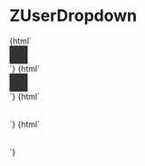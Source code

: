 
<Meta title="ZUserDropdown" component="z-user-dropdown" />

# ZUserDropdown

<Preview>
  <Story name="ZUserDropdown-not-logged">
    {html`<div style="background-color: rgb(51, 51, 51); padding:16px; hight: 200px; width: fit-content">
    <z-user-dropdown
      userfullname="${text("userfullname", "Dario Docente")}"
      menucontent='[{"label":"Profilo", "link":"http://www.zanichelli.it", "icon":"arrow-quad-north-east"}, {"label":"I Tuoi Ordini", "link":"http://www.zanichelli.it", "icon":"exit"},{"label":"Esci", "link":"http://www.google.it", "icon":"enter"}]'
    ></z-user-dropdown>
    </div>`}
  </Story>
  <Story name="ZUserDropdown-logged">
    {html`<div style="background-color: rgb(51, 51, 51); padding:16px; hight: 200px; width: fit-content">
    <z-user-dropdown
      userfullname="${text("userfullname", "Dario Docente")}"
      islogged="${boolean("islogged", true)}"
      menucontent='[{"label":"Profilo", "link":"http://www.zanichelli.it", "icon":"arrow-quad-north-east"}, {"label":"I Tuoi Ordini", "link":"http://www.zanichelli.it", "icon":"exit"},{"label":"Esci", "link":"http://www.google.it", "icon":"enter"}]'
    ></z-user-dropdown>
    </div>`}
  </Story>
  <Story name="ZUserDropdown-not-logged-light">
    {html`<div style="padding:16px; hight: 200px; width: fit-content">
    <z-user-dropdown
      theme="${text("theme", "light")}"
      userfullname="${text("userfullname", "Dario Docente")}"
      islogged="${boolean("islogged", false)}"
      menucontent='[{"label":"Profilo", "link":"http://www.zanichelli.it", "icon":"arrow-quad-north-east"}, {"label":"I Tuoi Ordini", "link":"http://www.zanichelli.it", "icon":"exit"},{"label":"Esci", "link":"http://www.google.it", "icon":"enter"}]'
    ></z-user-dropdown>
    </div>`}
  </Story>
  <Story name="ZUserDropdown-logged-light">
    {html`<div style="padding:16px; hight: 200px; width: fit-content">
    <z-user-dropdown
      theme="${text("theme", "light")}"
      userfullname="${text("userfullname", "Dario Docente")}"
      islogged="${boolean("islogged", true)}"
      menucontent='[{"label":"Profilo", "link":"http://www.zanichelli.it", "icon":"arrow-quad-north-east"}, {"label":"I Tuoi Ordini", "link":"http://www.zanichelli.it", "icon":"exit"},{"label":"Esci", "link":"http://www.google.it", "icon":"enter"}]'
    ></z-user-dropdown>
    </div>`}
  </Story>
</Preview>

<Props of="z-user-dropdown" />
